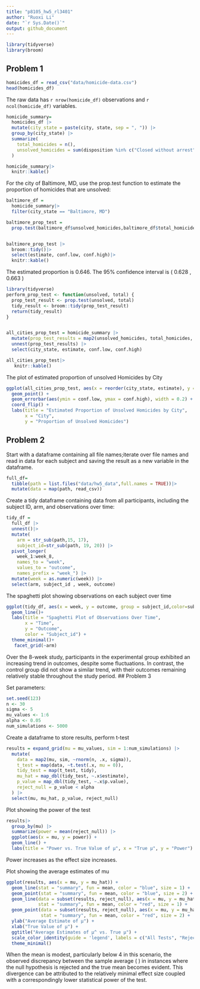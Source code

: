 ```yaml
---
title: "p8105_hw5_rl3401"
author: "Ruoxi Li"
date: "`r Sys.Date()`"
output: github_document
---
```


```r
library(tidyverse)
library(broom)
```

## Problem 1 
```r
homicides_df = read_csv("data/homicide-data.csv") 
head(homicides_df)
```

The raw data has `r nrow(homicide_df)` observations and `r ncol(homicide_df)` variables.

```r
homicide_summary=
  homicides_df |> 
  mutate(city_state = paste(city, state, sep = ", ")) |> 
  group_by(city_state) |> 
  summarize(
    total_homicides = n(),
    unsolved_homicides = sum(disposition %in% c("Closed without arrest", "Open/No arrest"))
  )

homicide_summary|>
  knitr::kable()
```

For the city of Baltimore, MD, use the prop.test function to estimate the proportion of homicides that are unsolved:

```r
baltimore_df =
  homicide_summary|>
  filter(city_state == "Baltimore, MD")

baltimore_prop_test =
  prop.test(baltimore_df$unsolved_homicides,baltimore_df$total_homicides)


baltimore_prop_test |>
  broom::tidy()|>
  select(estimate, conf.low, conf.high)|>
  knitr::kable()
```

The estimated proportion is 0.646. The 95% confidence interval is ( 0.628 , 0.663 )

```r
library(tidyverse)
perform_prop_test <- function(unsolved, total) {
  prop_test_result <- prop.test(unsolved, total)
  tidy_result <- broom::tidy(prop_test_result)
  return(tidy_result)
}


all_cities_prop_test = homicide_summary |>
  mutate(prop_test_results = map2(unsolved_homicides, total_homicides, ~perform_prop_test(.x, .y))) |>
  unnest(prop_test_results) |>
  select(city_state, estimate, conf.low, conf.high)

all_cities_prop_test|>
   knitr::kable()
```

The plot of estimated proportion of unsolved Homicides by City
```r
ggplot(all_cities_prop_test, aes(x = reorder(city_state, estimate), y = estimate)) +
  geom_point() +
  geom_errorbar(aes(ymin = conf.low, ymax = conf.high), width = 0.2) +
  coord_flip() +
  labs(title = "Estimated Proportion of Unsolved Homicides by City",
       x = "City",
       y = "Proportion of Unsolved Homicides")
```


## Problem 2
Start with a dataframe containing all file names;iterate over file names and read in data for each subject and saving the result as a new variable in the dataframe.
```r
full_df=
  tibble(path = list.files("data/hw5_data",full.names = TRUE))|>
  mutate(data = map(path, read_csv))
```

Create a tidy dataframe containing data from all participants, including the subject ID, arm, and observations over time:
```r
tidy_df = 
  full_df |>
  unnest()|>
  mutate(
    arm = str_sub(path,15, 17),
    subject_id=str_sub(path, 19, 20)) |>
  pivot_longer(
    week_1:week_8,
    names_to = "week",
    values_to = "outcome",
    names_prefix = "week_") |>
  mutate(week = as.numeric(week)) |>
  select(arm, subject_id , week, outcome)
```

The spaghetti plot showing observations on each subject over time
```r
ggplot(tidy_df, aes(x = week, y = outcome, group = subject_id,color=subject_id))+
  geom_line()+
  labs(title = "Spaghetti Plot of Observations Over Time",
       x = "Time",
       y = "Outcome",
       color = "Subject_id") +
  theme_minimal()+
   facet_grid(~arm) 
```

Over the 8-week study, participants in the experimental group exhibited an increasing trend in outcomes, despite some fluctuations. In contrast, the control group did not show a similar trend, with their outcomes remaining relatively stable throughout the study period.
## Problem 3

Set parameters:
```r
set.seed(123)
n <- 30
sigma <- 5
mu_values <- 1:6
alpha <- 0.05
num_simulations <- 5000
```

Create a dataframe to store results, perform t-test
```r
results = expand_grid(mu = mu_values, sim = 1:num_simulations) |>
  mutate(
    data = map2(mu, sim, ~rnorm(n, .x, sigma)),
    t_test = map(data, ~t.test(.x, mu = 0)),
    tidy_test = map(t_test, tidy),
    mu_hat = map_dbl(tidy_test, ~.x$estimate),
    p_value = map_dbl(tidy_test, ~.x$p.value),
    reject_null = p_value < alpha
  ) |>
  select(mu, mu_hat, p_value, reject_null)
```

Plot showing the power of the test
```r
results|>
  group_by(mu) |>
  summarize(power = mean(reject_null)) |>
  ggplot(aes(x = mu, y = power)) +
  geom_line() +
  labs(title = "Power vs. True Value of μ", x = "True μ", y = "Power")
```
Power increases as the effect size increases.

Plot showing the average estimates of mu
```r
ggplot(results, aes(x = mu, y = mu_hat)) +
  geom_line(stat = "summary", fun = mean, color = "blue", size = 1) +
  geom_point(stat = "summary", fun = mean, color = "blue", size = 2) +
  geom_line(data = subset(results, reject_null), aes(x = mu, y = mu_hat), 
            stat = "summary", fun = mean, color = "red", size = 1) +
  geom_point(data = subset(results, reject_null), aes(x = mu, y = mu_hat), 
             stat = "summary", fun = mean, color = "red", size = 2) +
  ylab("Average Estimate of μ") +
  xlab("True Value of μ") +
  ggtitle("Average Estimates of μ^ vs. True μ") +
  scale_color_identity(guide = 'legend', labels = c("All Tests", "Reject Null")) +
  theme_minimal()

```

When the mean is modest, particularly below 4 in this scenario, the observed discrepancy between the sample average \( \hat{\mu} \) in instances where the null hypothesis is rejected and the true mean becomes evident. This divergence can be attributed to the relatively minimal effect size coupled with a correspondingly lower statistical power of the test.
